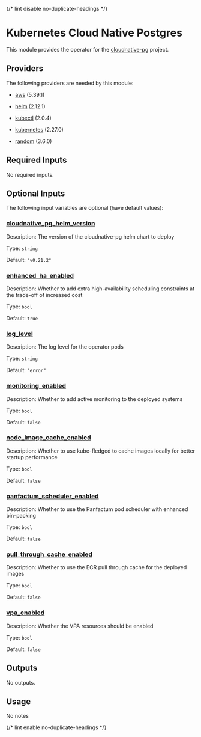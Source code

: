 
{/* lint disable no-duplicate-headings */}

# Kubernetes Cloud Native Postgres

<ModuleHeader name="kube_cloudnative_pg" sourceHref="https://github.com/Panfactum/stack/tree/__PANFACTUM_VERSION_EDGE__/packages/infrastructure/kube_cloudnative_pg" status="stable" type="direct" />

This module provides the operator for the [cloudnative-pg](https://cloudnative-pg.io/) project.

## Providers

The following providers are needed by this module:

* [aws](https://registry.terraform.io/providers/hashicorp/aws/5.39.1/docs) (5.39.1)

* [helm](https://registry.terraform.io/providers/hashicorp/helm/2.12.1/docs) (2.12.1)

* [kubectl](#requirement_kubectl) (2.0.4)

* [kubernetes](https://registry.terraform.io/providers/hashicorp/kubernetes/2.27.0/docs) (2.27.0)

* [random](https://registry.terraform.io/providers/hashicorp/random/3.6.0/docs) (3.6.0)

## Required Inputs

No required inputs.

## Optional Inputs

The following input variables are optional (have default values):

### <a name="input_cloudnative_pg_helm_version" /> [cloudnative\_pg\_helm\_version](#input_cloudnative_pg_helm_version)

Description: The version of the cloudnative-pg helm chart to deploy

Type: `string`

Default: `"v0.21.2"`

### <a name="input_enhanced_ha_enabled" /> [enhanced\_ha\_enabled](#input_enhanced_ha_enabled)

Description: Whether to add extra high-availability scheduling constraints at the trade-off of increased cost

Type: `bool`

Default: `true`

### <a name="input_log_level" /> [log\_level](#input_log_level)

Description: The log level for the operator pods

Type: `string`

Default: `"error"`

### <a name="input_monitoring_enabled" /> [monitoring\_enabled](#input_monitoring_enabled)

Description: Whether to add active monitoring to the deployed systems

Type: `bool`

Default: `false`

### <a name="input_node_image_cache_enabled" /> [node\_image\_cache\_enabled](#input_node_image_cache_enabled)

Description: Whether to use kube-fledged to cache images locally for better startup performance

Type: `bool`

Default: `false`

### <a name="input_panfactum_scheduler_enabled" /> [panfactum\_scheduler\_enabled](#input_panfactum_scheduler_enabled)

Description: Whether to use the Panfactum pod scheduler with enhanced bin-packing

Type: `bool`

Default: `false`

### <a name="input_pull_through_cache_enabled" /> [pull\_through\_cache\_enabled](#input_pull_through_cache_enabled)

Description: Whether to use the ECR pull through cache for the deployed images

Type: `bool`

Default: `false`

### <a name="input_vpa_enabled" /> [vpa\_enabled](#input_vpa_enabled)

Description: Whether the VPA resources should be enabled

Type: `bool`

Default: `false`

## Outputs

No outputs.

## Usage

No notes

{/* lint enable no-duplicate-headings */}
